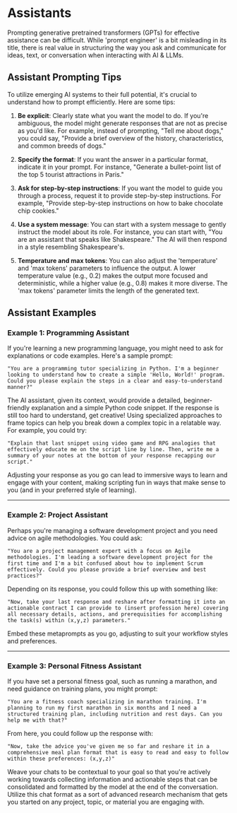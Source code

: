# Assistants

Prompting generative pretrained transformers (GPTs) for effective assistance can be difficult. While 'prompt engineer' is a bit misleading in its title, there is real value in structuring the way you ask and communicate for ideas, text, or conversation when interacting with AI & LLMs. 

## Assistant Prompting Tips

To utilize emerging AI systems to their full potential, it's crucial to understand how to prompt efficiently. Here are some tips:

1. **Be explicit**: Clearly state what you want the model to do. If you're ambiguous, the model might generate responses that are not as precise as you'd like. For example, instead of prompting, "Tell me about dogs," you could say, "Provide a brief overview of the history, characteristics, and common breeds of dogs."

2. **Specify the format**: If you want the answer in a particular format, indicate it in your prompt. For instance, "Generate a bullet-point list of the top 5 tourist attractions in Paris."

3. **Ask for step-by-step instructions**: If you want the model to guide you through a process, request it to provide step-by-step instructions. For example, "Provide step-by-step instructions on how to bake chocolate chip cookies."

4. **Use a system message**: You can start with a system message to gently instruct the model about its role. For instance, you can start with, "You are an assistant that speaks like Shakespeare." The AI will then respond in a style resembling Shakespeare's.

5. **Temperature and max tokens**: You can also adjust the 'temperature' and 'max tokens' parameters to influence the output. A lower temperature value (e.g., 0.2) makes the output more focused and deterministic, while a higher value (e.g., 0.8) makes it more diverse. The 'max tokens' parameter limits the length of the generated text.

## Assistant Examples

### Example 1: Programming Assistant

If you're learning a new programming language, you might need to ask for explanations or code examples. Here's a sample prompt:

`"You are a programming tutor specializing in Python. I'm a beginner looking to understand how to create a simple 'Hello, World!' program. Could you please explain the steps in a clear and easy-to-understand manner?"`

The AI assistant, given its context, would provide a detailed, beginner-friendly explanation and a simple Python code snippet. If the response is still too hard to understand, get creative! Using specialized approaches to frame topics can help you break down a complex topic in a relatable way. For example, you could try: 

`"Explain that last snippet using video game and RPG analogies that effectively educate me on the script line by line. Then, write me a summary of your notes at the bottom of your response recapping our script."`

Adjusting your response as you go can lead to immersive ways to learn and engage with your content, making scripting fun in ways that make sense to you (and in your preferred style of learning).

---

### Example 2: Project Assistant

Perhaps you're managing a software development project and you need advice on agile methodologies. You could ask:

`"You are a project management expert with a focus on Agile methodologies. I'm leading a software development project for the first time and I'm a bit confused about how to implement Scrum effectively. Could you please provide a brief overview and best practices?"`

Depending on its response, you could follow this up with something like: 

`"Now, take your last response and reshare after formatting it into an actionable contract I can provide to (insert profession here) covering all necessary details, actions, and prerequisities for accomplishing the task(s) within (x,y,z) parameters."`

Embed these metaprompts as you go, adjusting to suit your workflow styles and preferences. 

---

### Example 3: Personal Fitness Assistant

If you have set a personal fitness goal, such as running a marathon, and need guidance on training plans, you might prompt:

`"You are a fitness coach specializing in marathon training. I'm planning to run my first marathon in six months and I need a structured training plan, including nutrition and rest days. Can you help me with that?"`

From here, you could follow up the response with: 

`"Now, take the advice you've given me so far and reshare it in a comprehensive meal plan format that is easy to read and easy to follow within these preferences: (x,y,z)"`

Weave your chats to be contextual to your goal so that you're actively working towards collecting information and actionable steps that can be consolidated and formatted by the model at the end of the conversation. Utilize this chat format as a sort of advanced research mechanism that gets you started on any project, topic, or material you are engaging with.
